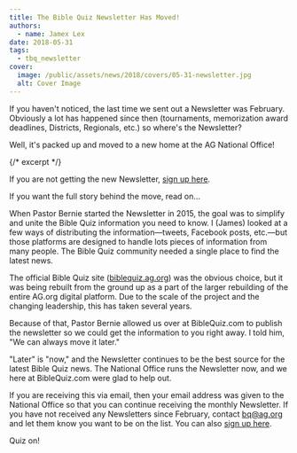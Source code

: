 ```yaml
---
title: The Bible Quiz Newsletter Has Moved!
authors:
  - name: Jamex Lex
date: 2018-05-31
tags:
  - tbq_newsletter
cover:
  image: /public/assets/news/2018/covers/05-31-newsletter.jpg
  alt: Cover Image
---
```


If you haven't noticed, the last time we sent out a Newsletter was February. Obviously a lot has happened since then (tournaments, memorization award deadlines, Districts, Regionals, etc.) so where's the Newsletter?

Well, it's packed up and moved to a new home at the AG National Office!

{/* excerpt */}

If you are not getting the new Newsletter, [sign up here](http://bit.ly/2sriTzY).

If you want the full story behind the move, read on…

When Pastor Bernie started the Newsletter in 2015, the goal was to simplify and unite the Bible Quiz information you need to know. I (James) looked at a few ways of distributing the information—tweets, Facebook posts, etc.—but those platforms are designed to handle lots pieces of information from many people. The Bible Quiz community needed a single place to find the latest news.

The official Bible Quiz site ([biblequiz.ag.org](http://biblequiz.ag.org)) was the obvious choice, but it was being rebuilt from the ground up as a part of the larger rebuilding of the entire AG.org digital platform. Due to the scale of the project and the changing leadership, this has taken several years.

Because of that, Pastor Bernie allowed us over at BibleQuiz.com to publish the newsletter so we could get the information to you right away. I told him, "We can always move it later."

"Later" is "now," and the Newsletter continues to be the best source for the latest Bible Quiz news. The National Office runs the Newsletter now, and we here at BibleQuiz.com were glad to help out.

If you are receiving this via email, then your email address was given to the National Office so that you can continue receiving the monthly Newsletter. If you have not received any Newsletters since February, contact [bq@ag.org](mailto:bq@ag.org) and let them know you want to be on the list. You can also [sign up here](http://bit.ly/2sriTzY).

Quiz on!

